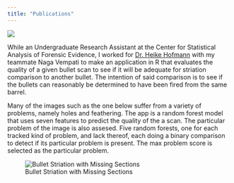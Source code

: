 ```yaml
---
title: "Publications"
---
```


![](./myExperience/Images/csafe-logo.jpg)

While an Undergraduate Research Assistant at the Center for Statistical Analysis of Forensic Evidence, I worked for [Dr. Heike Hofmann](https://faculty.sites.iastate.edu/hofmann/) with my teammate Naga Vempati to make an application in R that evaluates the quality of a given bullet scan to see if it will be adequate for striation comparison to another bullet. The intention of said comparison is to see if the bullets can reasonably be determined to have been fired from the same barrel.

Many of the images such as the one below suffer from a variety of problems, namely holes and feathering. The app is a random forest model that uses seven features to predict the quality of the a scan. The particular problem of the image is also assesed. Five random forests, one for each tracked kind of problem, and lack thereof, each doing a binary comparison to detect if its particular problem is present. The max problem score is selected as the particular problem.

![Bullet Striation with Missing Sections](./myPublications/Images/FAU263_BC_L3.png)
